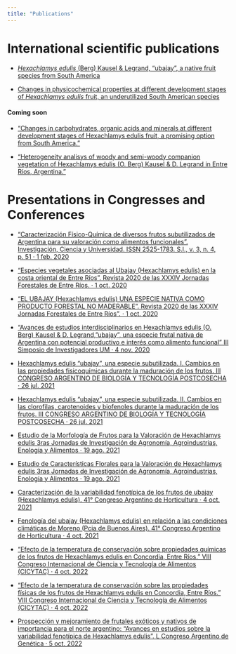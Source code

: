 ```yaml
---
title: "Publications"
---
```


# International scientific publications

* [*Hexachlamys edulis* (Berg) Kausel & Legrand, “ubajay”, a native fruit species from South America](https://oaj.fupress.net/index.php/ahs/article/view/10660)

* [Changes in physicochemical properties at different development stages of *Hexachlamys edulis* fruit, an underutilized South American species](https://doi.org/10.1016/j.heliyon.2021.e08323)

#### Coming soon

* [“Changes in carbohydrates, organic acids and minerals at different development stages of Hexachlamys edulis fruit, a promising option from South America.”]()

* [“Heterogeneity analisys of woody and semi-woody companion vegetation of Hexachlamys edulis (O. Berg) Kausel & D. Legrand in Entre Ríos, Argentina.”]()

# Presentations in Congresses and Conferences

* [“Caracterización Físico-Química de diversos frutos subutilizados de Argentina para su valoración como alimentos funcionales”. Investigación, Ciencia y Universidad. ISSN 2525-1783. S.l., v. 3, n. 4, p. 51 · 1 feb. 2020](http://repositorio.umaza.edu.ar//handle/00261/1634)

* [“Especies vegetales asociadas al Ubajay (Hexachlamys edulis) en la costa oriental de Entre Ríos”. Revista 2020 de las XXXIV Jornadas Forestales de Entre Ríos. · 1 oct. 2020](https://www.jornadasforestales.com.ar/book/2020.html)

* [“EL UBAJAY (Hexachlamys edulis) UNA ESPECIE NATIVA COMO PRODUCTO FORESTAL NO MADERABLE". Revista 2020 de las XXXIV Jornadas Forestales de Entre Ríos”. · 1 oct. 2020](https://www.jornadasforestales.com.ar/book/2020.html)

* [“Avances de estudios interdisciplinarios en Hexachlamys edulis (O. Berg) Kausel & D. Legrand, "ubajay", una especie frutal nativa de Argentina con potencial productivo e interés como alimento funcional” III Simposio de Investigadores UM · 4 nov. 2020](https://repositorio.unimoron.edu.ar/handle/10.34073/266)

* [Hexachlamys edulis "ubajay", una especie subutilizada. I. Cambios en las propiedades fisicoquímicas durante la maduración de los frutos. III CONGRESO ARGENTINO DE BIOLOGÍA Y TECNOLOGÍA POSTCOSECHA · 26 jul. 2021](https://www.fiq.unl.edu.ar/institucional/wp-content/uploads/sites/3/2021/08/Libro-de-Res%C3%BAmenes-III-CABTP-con-ISBN.pdf)

* [Hexachlamys edulis "ubajay", una especie subutilizada. II. Cambios en las clorofilas, carotenoides y biofenoles durante la maduración de los frutos. III CONGRESO ARGENTINO DE BIOLOGÍA Y TECNOLOGÍA POSTCOSECHA · 26 jul. 2021](https://www.fiq.unl.edu.ar/institucional/wp-content/uploads/sites/3/2021/08/Libro-de-Res%C3%BAmenes-III-CABTP-con-ISBN.pdf)

* [Estudio de la Morfología de Frutos para la Valoración de Hexachlamys edulis 3ras Jornadas de Investigación de Agronomía, Agroindustrias, Enología y Alimentos · 19 ago. 2021](http://www.crup.org.ar/document/download/807/)

* [Estudio de Características Florales para la Valoración de Hexachlamys edulis 3ras Jornadas de Investigación de Agronomía, Agroindustrias, Enología y Alimentos · 19 ago. 2021](http://www.crup.org.ar/document/download/807/)

* [Caracterización de la variabilidad fenotípica de los frutos de ubajay (Hexachlamys edulis). 41° Congreso Argentino de Horticultura · 4 oct. 2021](https://www.youtube.com/watch?v=LVt4-fyNiWQ&list=PLVw1YTJX8OrQOUuVMSDOq5UMaETwcLmt-&t=10s)

* [Fenología del ubajay (Hexachlamys edulis) en relación a las condiciones climáticas de Moreno (Pcia de Buenos Aires). 41° Congreso Argentino de Horticultura · 4 oct. 2021](https://www.youtube.com/watch?list=PLVw1YTJX8OrTw3WvMKEcICSj14suTqibz&v=9PmGkG4dA0A)

* [“Efecto de la temperatura de conservación sobre propiedades químicas de los frutos de Hexachlamys edulis en Concordia, Entre Ríos.” VIII Congreso Internacional de Ciencia y Tecnología de Alimentos (CICYTAC) · 4 oct. 2022](https://cicytac.cba.gov.ar/)

* [“Efecto de la temperatura de conservación sobre las propiedades físicas de los frutos de Hexachlamys edulis en Concordia, Entre Ríos.” VIII Congreso Internacional de Ciencia y Tecnología de Alimentos (CICYTAC) · 4 oct. 2022](https://cicytac.cba.gov.ar/)

* [Prospección y mejoramiento de frutales exóticos y nativos de importancia para el norte argentino: "Avances en estudios sobre la variabilidad fenotípica de Hexachlamys edulis". L Congreso Argentino de Genética · 5 oct. 2022](https://sag.org.ar/congreso2022/simposios/)
